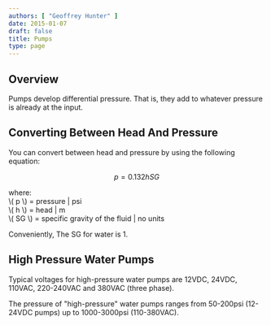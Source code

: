 ```yaml
---
authors: [ "Geoffrey Hunter" ]
date: 2015-01-07
draft: false
title: Pumps
type: page
---
```


## Overview

Pumps develop differential pressure. That is, they add to whatever pressure is already at the input.

## Converting Between Head And Pressure

You can convert between head and pressure by using the following equation:

$$ p = 0.132 h SG $$

<p class="centered">
    where:<br/>
    \( p \) = pressure | psi<br/>
    \( h \) = head | m<br/>
    \( SG \) = specific gravity of the fluid | no units<br/>
</p>

Conveniently, The SG for water is 1.

## High Pressure Water Pumps

Typical voltages for high-pressure water pumps are 12VDC, 24VDC, 110VAC, 220-240VAC and 380VAC (three phase).

The pressure of "high-pressure" water pumps ranges from 50-200psi (12-24VDC pumps) up to 1000-3000psi (110-380VAC).
